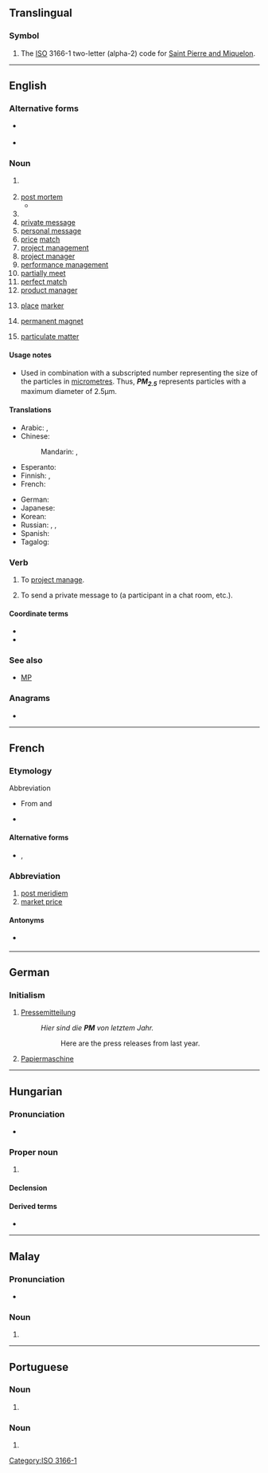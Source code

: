 {{also|㏘|p. m.|p.m.|pm|.pm|P. M.|P.M.|PM|Pm}}
==Translingual==

===Symbol===
{{head|mul|symbol}}

# The [[ISO]] 3166-1 two-letter (alpha-2) code for [[Saint Pierre and Miquelon]].

[[Category:ISO 3166-1]]

----

==English==

===Alternative forms===
* {{l|en|p.m.}} {{qualifier|for "post meridiem" and "post mortem"}}
* {{l|en|P.M.}}

===Noun===
{{en-noun}}

# {{initialism of|en|post meridiem}} {{gloss|The second half of the day, from [[noon]] (12:00:00) to (just before) [[midnight]] (23:59:59)}}
#: {{ux|en|Today the sun sets at 8:25 '''PM'''}}
#: {{ux|en|The shops are open from 9AM to 5'''PM'''}}
# [[post mortem]]
#* {{quote-book|en|year=1953|author={{w|Raymond Chandler}}|title=The Long Goodbye|publisher=Penguin|year_published=2010|page=321|passage=‘We ought to have a '''P.M.''' report by ten o'clock, preliminary anyway.’}}
# {{initialism of|en|prime minister}}
# [[w:private message|private message]]
# [[w:personal message|personal message]]
# [[price]] [[match]]
# [[project management]]
# [[project manager]]
# [[performance management]]
# [[partially meet]]
# [[perfect match]]
# [[w:product manager|product manager]]
# {{lb|en|knitting}} [[place]] [[marker]]
# {{lb|en|electronics}} [[permanent magnet]]
# {{lb|en|with a number}} [[particulate matter]]

====Usage notes====
* {{sense|particulate matter}} Used in combination with a subscripted number representing the size of the particles in [[micrometre]]s. Thus, '''''PM<sub>2.5</sub>''''' represents particles with a maximum diameter of 2.5µm.

====Translations====
{{trans-top|after 12:00:00}}
* Arabic: {{t+|ar|م|tr=m}}, {{t|ar|مَسَاءً}}
* Chinese:
*: Mandarin: {{qualifier|afternoon}} {{t+|cmn|下午|tr=xiàwǔ|sc=Hani}}, {{qualifier|evening, night}} {{t+|cmn|晚上|tr=wǎnshang|sc=Hani}}
* Esperanto: {{t|eo|p.t.m.}}
* Finnish: {{t+|fi|ip.}}, {{t+|fi|j. pp.}}
* French: {{t+|fr|après-midi}}
{{trans-mid}}
* German: {{t+|de|nachmittags}}
* Japanese: {{t+|ja|午後|tr=ごご, gogo}}
* Korean: {{t+|ko|오후|alt=오후에}}
* Russian: {{t+|ru|дня}} {{qualifier|afternoon}}, {{t+|ru|пополу́дни}} {{qualifier|afternoon}}, {{t+|ru|ве́чера}} {{qualifier|evening, night}}
* Spanish: {{t|es|PM}}
* Tagalog: {{t|tl|n.h.}}
{{trans-bottom}}

===Verb===
{{en-verb}}

# To [[project manage]].
# {{lb|en|internet|transitive}} To send a private message to (a participant in a chat room, etc.).
#: {{ux|en|'''PM''' me if you want more information.}}

====Coordinate terms====
* {{l|en|DM}}
* {{l|en|IM}}

===See also===
* [[MP]]

===Anagrams===
* {{anagrams|en|a=mp|MP|Mp|mp}}

----

==French==


===Etymology===
Abbreviation
* {{sense|post meridiem}} From {{etyl|la|fr}} {{m|la|post meridiem}} and {{m|fr|après}} {{m|fr|midi}}
* {{sense|market price}} {{initialism of|fr|prix de marché}}

====Alternative forms====
* {{l|fr|P.M.}}, {{l|fr|P. M.}}

===Abbreviation===
{{head|fr|abbreviation}}

# [[post meridiem]]
# [[market price]]

====Antonyms====
* {{sense|post meridiem}} {{l|fr|AM}}

----

==German==

===Initialism===
{{rfc-header|de|Initialism}}
{{head|de|initialism}}

# [[Pressemitteilung]]
#: ''Hier sind die '''PM''' von letztem Jahr.''
#:: Here are the press releases from last year.
# [[Papiermaschine]]

----

==Hungarian==

===Pronunciation===
* {{hu-IPA|péem}}

===Proper noun===
{{head|hu|proper noun}}

# {{abbreviation of|hu|pénzügyminisztérium|Pénzügyminisztérium|Treasury}}

====Declension====
{{hu-infl-nom|PM-e|e|v=m}}{{hu-pos-etek|PM-||ei}}

====Derived terms====
* {{l|hu|PM-es}}

----

==Malay==

===Pronunciation===
* {{IPA|ms|/pi ɛm/}}

===Noun===
{{head|ms|noun}}

# {{initialism of|ms|perdana menteri|gloss=prime minister}}

----

==Portuguese==

===Noun===
{{pt-noun|f|s}}

# {{initialism of|pt|polícia militar}}

===Noun===
{{pt-noun|m-f|s}}

# {{initialism of|pt|policial militar}}